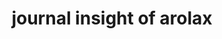 ---
title: "journal insight of arolax"
description: "Our ability to combine expertise and systems thinking is what fuels us as a team."
action_btn:
  enable: true
  label: "All Blog"
  link: "/blog"
---